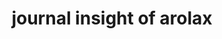 ---
title: "journal insight of arolax"
description: "Our ability to combine expertise and systems thinking is what fuels us as a team."
action_btn:
  enable: true
  label: "All Blog"
  link: "/blog"
---